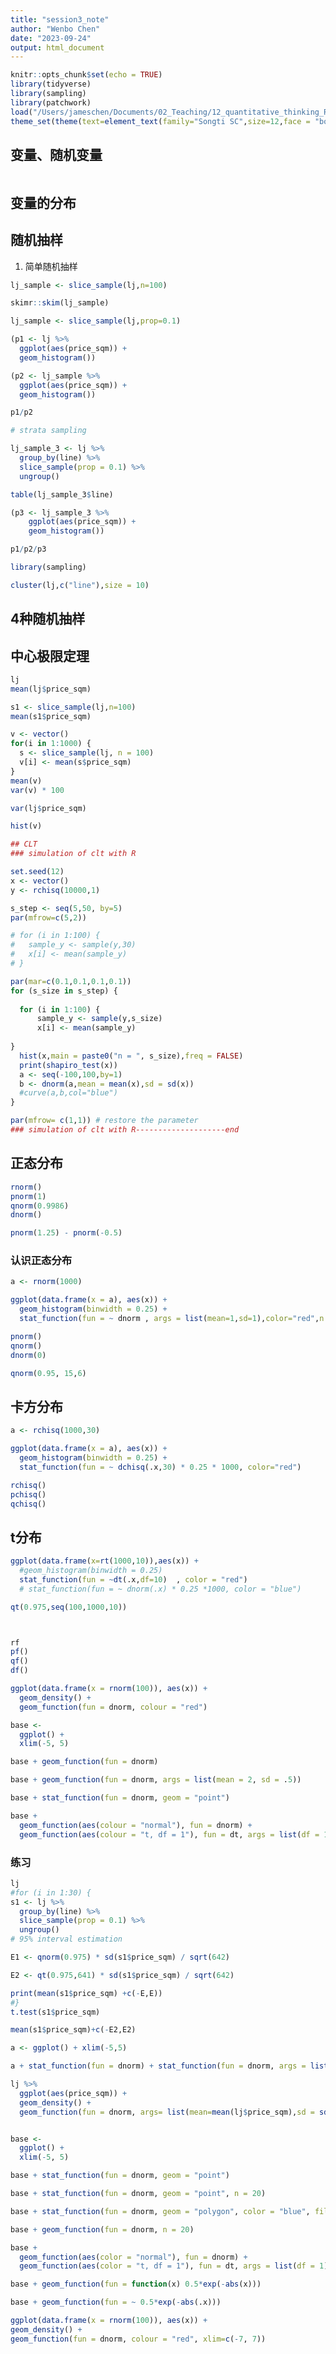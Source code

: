 ```yaml
---
title: "session3_note"
author: "Wenbo Chen"
date: "2023-09-24"
output: html_document
---
```


```r
knitr::opts_chunk$set(echo = TRUE)
library(tidyverse)
library(sampling)
library(patchwork)
load("/Users/jameschen/Documents/02_Teaching/12_quantitative_thinking_R/data/lj_sh_2019.RData")
theme_set(theme(text=element_text(family="Songti SC",size=12,face = "bold")))

```

## 变量、随机变量

```r

```


## 变量的分布


## 随机抽样

1. 简单随机抽样

```r
lj_sample <- slice_sample(lj,n=100)

skimr::skim(lj_sample)

lj_sample <- slice_sample(lj,prop=0.1)

(p1 <- lj %>% 
  ggplot(aes(price_sqm)) +
  geom_histogram())

(p2 <- lj_sample %>% 
  ggplot(aes(price_sqm)) +
  geom_histogram())

p1/p2

# strata sampling

lj_sample_3 <- lj %>% 
  group_by(line) %>% 
  slice_sample(prop = 0.1) %>% 
  ungroup()

table(lj_sample_3$line)

(p3 <- lj_sample_3 %>% 
    ggplot(aes(price_sqm)) +
    geom_histogram())

p1/p2/p3

library(sampling)

cluster(lj,c("line"),size = 10)
```



## 4种随机抽样


## 中心极限定理

```r
lj
mean(lj$price_sqm)

s1 <- slice_sample(lj,n=100)
mean(s1$price_sqm)

v <- vector()
for(i in 1:1000) {
  s <- slice_sample(lj, n = 100)
  v[i] <- mean(s$price_sqm)
}
mean(v)
var(v) * 100

var(lj$price_sqm)

hist(v)

## CLT
### simulation of clt with R

set.seed(12)
x <- vector()
y <- rchisq(10000,1)

s_step <- seq(5,50, by=5)
par(mfrow=c(5,2))

# for (i in 1:100) {
#   sample_y <- sample(y,30)
#   x[i] <- mean(sample_y)
# }

par(mar=c(0.1,0.1,0.1,0.1))
for (s_size in s_step) {
    
  for (i in 1:100) {
      sample_y <- sample(y,s_size)
      x[i] <- mean(sample_y)
    
}
  hist(x,main = paste0("n = ", s_size),freq = FALSE)
  print(shapiro_test(x))
  a <- seq(-100,100,by=1)
  b <- dnorm(a,mean = mean(x),sd = sd(x))
  #curve(a,b,col="blue")
}

par(mfrow= c(1,1)) # restore the parameter
### simulation of clt with R--------------------end


```

## 正态分布

```r
rnorm()
pnorm(1)
qnorm(0.9986)
dnorm()

pnorm(1.25) - pnorm(-0.5)


```

### 认识正态分布

```r
a <- rnorm(1000)

ggplot(data.frame(x = a), aes(x)) +
  geom_histogram(binwidth = 0.25) +
  stat_function(fun = ~ dnorm , args = list(mean=1,sd=1),color="red",n =100)

pnorm()
qnorm()
dnorm(0)

qnorm(0.95, 15,6)

```

## 卡方分布

```r
a <- rchisq(1000,30)

ggplot(data.frame(x = a), aes(x)) +
  geom_histogram(binwidth = 0.25) +
  stat_function(fun = ~ dchisq(.x,30) * 0.25 * 1000, color="red")

rchisq()
pchisq()
qchisq()
```

## t分布

```r
ggplot(data.frame(x=rt(1000,10)),aes(x)) +
  #geom_histogram(binwidth = 0.25) 
  stat_function(fun = ~dt(.x,df=10)  , color = "red") 
  # stat_function(fun = ~ dnorm(.x) * 0.25 *1000, color = "blue")

qt(0.975,seq(100,1000,10))



rf
pf()
qf()
df()

ggplot(data.frame(x = rnorm(100)), aes(x)) +
  geom_density() +
  geom_function(fun = dnorm, colour = "red")

base <-
  ggplot() +
  xlim(-5, 5)

base + geom_function(fun = dnorm)

base + geom_function(fun = dnorm, args = list(mean = 2, sd = .5))

base + stat_function(fun = dnorm, geom = "point")

base +
  geom_function(aes(colour = "normal"), fun = dnorm) +
  geom_function(aes(colour = "t, df = 1"), fun = dt, args = list(df = 1))
```

### 练习

```r
lj
#for (i in 1:30) {
s1 <- lj %>% 
  group_by(line) %>% 
  slice_sample(prop = 0.1) %>% 
  ungroup()
# 95% interval estimation

E1 <- qnorm(0.975) * sd(s1$price_sqm) / sqrt(642)

E2 <- qt(0.975,641) * sd(s1$price_sqm) / sqrt(642)

print(mean(s1$price_sqm) +c(-E,E))
#}
t.test(s1$price_sqm)

mean(s1$price_sqm)+c(-E2,E2)

a <- ggplot() + xlim(-5,5)

a + stat_function(fun = dnorm) + stat_function(fun = dnorm, args = list(mean=c(1,5)))

lj %>% 
  ggplot(aes(price_sqm)) +
  geom_density() +
  geom_function(fun = dnorm, args= list(mean=mean(lj$price_sqm),sd = sd(lj$price_sqm)), color = "red")


base <-
  ggplot() +
  xlim(-5, 5)

base + stat_function(fun = dnorm, geom = "point")

base + stat_function(fun = dnorm, geom = "point", n = 20)

base + stat_function(fun = dnorm, geom = "polygon", color = "blue", fill = "blue", alpha = 0.5)

base + geom_function(fun = dnorm, n = 20)

base +
  geom_function(aes(color = "normal"), fun = dnorm) +
  geom_function(aes(color = "t, df = 1"), fun = dt, args = list(df = 1))

base + geom_function(fun = function(x) 0.5*exp(-abs(x)))

base + geom_function(fun = ~ 0.5*exp(-abs(.x)))

ggplot(data.frame(x = rnorm(100)), aes(x)) +
geom_density() +
geom_function(fun = dnorm, colour = "red", xlim=c(-7, 7))
```












